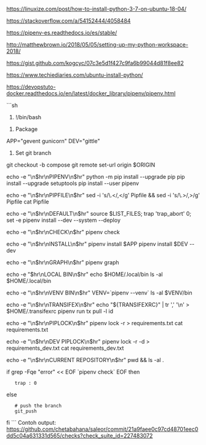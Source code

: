 https://linuxize.com/post/how-to-install-python-3-7-on-ubuntu-18-04/

https://stackoverflow.com/a/54152444/4058484

https://pipenv-es.readthedocs.io/es/stable/

http://matthewbrown.io/2018/05/05/setting-up-my-python-workspace-2018/

https://gist.github.com/kogcyc/07c3e5d1f427c9fa6b99044d81f8ee82

https://www.techiediaries.com/ubuntu-install-python/

https://devopstuto-docker.readthedocs.io/en/latest/docker_library/pipenv/pipenv.html

```sh
#!/bin/bash

#Package
APP="gevent gunicorn"
DEV="gittle"

# Set git branch
git checkout -b compose
git remote set-url origin $ORIGIN

echo -e "\n$hr\nPIPENV\n$hr"
python -m pip install --upgrade pip
pip install --upgrade setuptools
pip install --user pipenv

echo -e "\n$hr\nPIPFILE\n$hr"
sed -i 's/\.</,</g' Pipfile && sed -i 's/\.>/,>/g' Pipfile
cat Pipfile

echo -e "\n$hr\nDEFAULT\n$hr"
source $LIST_FILES; trap 'trap_abort' 0; set -e
pipenv install --dev --system --deploy

echo -e "\n$hr\nCHECK\n$hr"
pipenv check

echo -e "\n$hr\nINSTALL\n$hr"
pipenv install $APP
pipenv install $DEV --dev

echo -e "\n$hr\nGRAPH\n$hr"
pipenv graph

echo -e "$hr\nLOCAL BIN\n$hr"
echo $HOME/.local/bin
ls -al $HOME/.local/bin

echo -e "\n$hr\nVENV BIN\n$hr"
VENV=`pipenv --venv`
ls -al $VENV/bin

echo -e "\n$hr\nTRANSIFEX\n$hr"
echo "${TRANSIFEXRC}" | tr ',' '\n' > $HOME/.transifexrc
pipenv run tx pull -l id

echo -e "\n$hr\nPIPLOCK\n$hr"
pipenv lock -r > requirements.txt
cat requirements.txt

echo -e "\n$hr\nDEV PIPLOCK\n$hr"
pipenv lock -r -d > requirements_dev.txt
cat requirements_dev.txt

echo -e "\n$hr\nCURRENT REPOSITORY\n$hr"
pwd && ls -al .

if grep -Fqe "error" << EOF
`pipenv check`
EOF
then
    trap : 0
else
    # push the branch
    git_push
fi
```
Contoh output: [[Python package / build (3.x)|https://github.com/chetabahana/saleor/commit/21a9faee0c97cd48701eec0dd5c04a631331d565/checks?check_suite_id=227483072]]